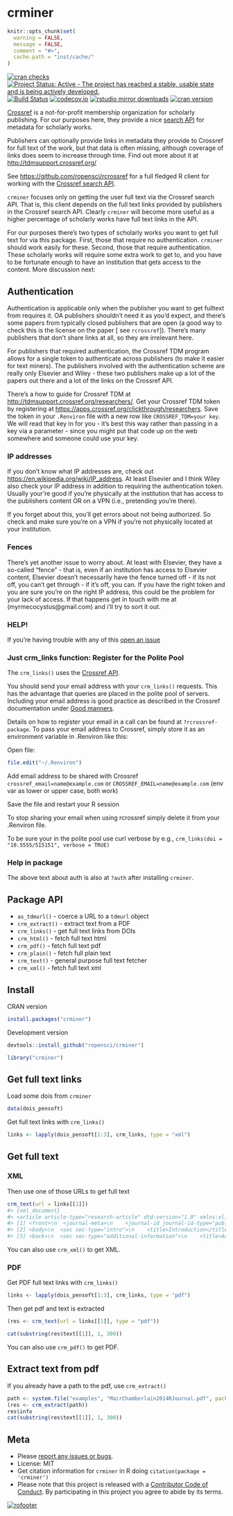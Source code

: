 crminer
=======

```r
knitr::opts_chunk$set(
  warning = FALSE,
  message = FALSE,
  comment = "#>",
  cache.path = "inst/cache/"
)
```

[![cran checks](https://cranchecks.info/badges/worst/crminer)](https://cranchecks.info/pkgs/crminer)
[![Project Status: Active - The project has reached a stable, usable state and is being actively developed.](http://www.repostatus.org/badges/latest/active.svg)](http://www.repostatus.org/#active)
[![Build Status](https://travis-ci.org/ropensci/crminer.svg?branch=master)](https://travis-ci.org/ropensci/crminer)
[![codecov.io](https://codecov.io/github/ropensci/crminer/coverage.svg?branch=master)](https://codecov.io/github/ropensci/crminer?branch=master)
[![rstudio mirror downloads](http://cranlogs.r-pkg.org/badges/crminer)](https://github.com/metacran/cranlogs.app)
[![cran version](http://www.r-pkg.org/badges/version/crminer)](https://cran.r-project.org/package=crminer)

[Crossref](https://www.crossref.org/) is a not-for-profit membership organization for
scholarly publishing. For our purposes here, they provide a nice
[search API](https://github.com/CrossRef/rest-api-doc)
for metadata for scholarly works.

Publishers can optionally provide links in metadata they provide to Crossref for
full text of the work, but that data is often missing, although coverage of links
does seem to increase through time. Find out more about it
at <http://tdmsupport.crossref.org/>

See <https://github.com/ropensci/rcrossref> for a full fledged R client
for working with the [Crossref search API](https://github.com/CrossRef/rest-api-doc).

`crminer` focuses only on getting the user full text via the Crossref
search API. That is, this client depends on the full text links provided
by publishers in the Crossref search API. Clearly `crminer` will
become more useful as a higher percentage of scholarly works have full text
links in the API.

For our purposes there's two types of scholarly works you want to get full
text for via this package. First, those that require no authentication.
`crminer` should work easily for these. Second, those that require
authentication. These scholarly works will require some extra work to
get to, and you have to be fortunate enough to have an institution that
gets access to the content. More discussion next:


## Authentication

Authentication is applicable only when the publisher you want to get
fulltext from requires it. OA publishers shouldn't need it as you'd
expect, and there's some papers from typically closed publishers
that are open (a good way to check this is the license on the paper [
see `rcrossref`]). There's many publishers that don't share links at all,
so they are irrelevant here.

For publishers that required authentication, the Crossref TDM
program allows for a single token to authenticate across publishers
(to make it easier for text miners). The publishers involved with the
authentication scheme are really only Elsevier and Wiley - these two
publishers make up a lot of the papers out there and a lot of the
links on the Crossref API.

There's a how to guide for Crossref TDM at
<http://tdmsupport.crossref.org/researchers/>.
Get your Crossref TDM token by registering at
<https://apps.crossref.org/clickthrough/researchers>.
Save the token in your `.Renviron` file with a new row like
`CROSSREF_TDM=your key`. We will read that key in for you - it's best
this way rather than passing in a key via a parameter - since you might
put that code up on the web somewhere and someone could use your key.

### IP addresses

If you don't know what IP addresses are, check out
<https://en.wikipedia.org/wiki/IP_address>. At least Elsevier and
I think Wiley also check your IP address in addition to requiring the
authentication token. Usually your're good if you're physically at the
institution that has access to the publishers content OR on a VPN
(i.e., pretending you're there).

If you forget about this, you'll get errors about not being authorized.
So check and make sure you're on a VPN if you're not physically
located at your institution.

### Fences

There's yet another issue to worry about. At least with Elsevier, they
have a so-called "fence" - that is, even if an institution has access
to Elsevier content, Elsevier doesn't necessarily have the fence
turned off - if its not off, you can't get through - if it's off, you can.
If you have the right token and you are sure you're on the right
IP address, this could be the problem for your lack of access. If that happens
get in touch with me at (myrmecocystus@gmail.com) and i'll try to sort it out.

### HELP!

If you're having trouble with any of this [open an issue](https://github.com/ropensci/crminer/issues)

### Just crm_links function: Register for the Polite Pool

The `crm_links()` uses the [Crossref API](https://github.com/CrossRef/rest-api-doc).

You should send your email address with your `crm_links()` requests. This has the advantage
that queries are placed in the polite pool of servers. Including your email address is good
practice as described in the Crossref documentation under
[Good manners](https://github.com/CrossRef/rest-api-doc).

Details on how to register your email in a call can be found at `?rcrossref-package`. To pass
your email address to Crossref, simply store it as an environment variable in .Renviron like this:

Open file: 

```r
file.edit("~/.Renviron")
```

Add email address to be shared with Crossref `crossref_email=name@example.com` or 
`CROSSREF_EMAIL=name@example.com` (env var as lower or upper case, both work)

Save the file and restart your R session

To stop sharing your email when using rcrossref simply delete it from your .Renviron file.

To be sure your in the polite pool use curl verbose by e.g., 
`crm_links(doi = "10.5555/515151", verbose = TRUE)`

### Help in package

The above text about auth is also at `?auth` after installing `crminer`.

## Package API

* `as_tdmurl()` - coerce a URL to a `tdmurl` object
* `crm_extract()` - extract text from a PDF
* `crm_links()` - get full text links from DOIs
* `crm_html()` - fetch full text html
* `crm_pdf()` - fetch full text pdf
* `crm_plain()` - fetch full plain text
* `crm_text()` - general purpose full text fetcher
* `crm_xml()` - fetch full text xml

## Install

CRAN version

```r
install.packages("crminer")
```

Development version

```r
devtools::install_github("ropensci/crminer")
```

```r
library("crminer")
```

## Get full text links

Load some dois from `crminer`

```r
data(dois_pensoft)
```

Get full text links with `crm_links()`

```r
links <- lapply(dois_pensoft[1:3], crm_links, type = "xml")
```

## Get full text

### XML

Then use one of those URLs to get full text

```r
crm_text(url = links[[1]])
#> {xml_document}
#> <article article-type="research-article" dtd-version="1.0" xmlns:xlink="http://www.w3.org/1999/xlink" ...
#> [1] <front>\n  <journal-meta>\n    <journal-id journal-id-type="publisher-id">peerj-cs</journal-id>\n ...
#> [2] <body>\n  <sec sec-type="intro">\n    <title>Introduction</title>\n    <p>The question of natural ...
#> [3] <back>\n  <sec sec-type="additional-information">\n    <title>Additional Information and Declarat ...
```

You can also use `crm_xml()` to get XML.

### PDF

Get PDF full text links with `crm_links()`

```r
links <- lapply(dois_pensoft[1:3], crm_links, type = "pdf")
```

Then get pdf and text is extracted

```r
(res <- crm_text(url = links[[1]], type = "pdf"))
```

```r
cat(substring(res$text[[1]], 1, 300))
```

You can also use `crm_pdf()` to get PDF.

## Extract text from pdf

If you already have a path to the pdf, use `crm_extract()`

```r
path <- system.file("examples", "MairChamberlain2014RJournal.pdf", package = "crminer")
(res <- crm_extract(path))
res$info
cat(substring(res$text[[1]], 1, 300))
```


## Meta

* Please [report any issues or bugs](https://github.com/ropensci/crminer/issues).
* License: MIT
* Get citation information for `crminer` in R doing `citation(package = 'crminer')`
* Please note that this project is released with a [Contributor Code of Conduct](CODE_OF_CONDUCT.md). By participating in this project you agree to abide by its terms.

[![rofooter](https://ropensci.org/public_images/github_footer.png)](https://ropensci.org)
